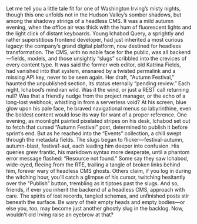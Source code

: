 Let me tell you a little tale fit for one of Washington Irving’s misty nights, though this one unfolds not in the Hudson Valley’s somber shadows, but among the shadowy strings of a headless CMS.  It was a mild autumn evening, when the office air was thick with the hum of fluorescent lights and the light click of distant keyboards. Young Ichabod Query, a sprightly and rather superstitious frontend developer, had just inherited a most curious legacy: the company’s grand digital platform, now destined for headless transformation.  The CMS, with no noble face for the public, was all backend—fields, models, and those unsightly “slugs” scribbled into the crevices of every content type. It was said the former web editor, old Katrina Fields, had vanished into that system, ensnared by a twisted permalink and a missing API key, never to be seen again. Her draft, "Autumn Festival," haunted the unpublished section, its status eternally “pending review.”  Each night, Ichabod’s mind ran wild. Was it the wind, or just a REST call returning null? Was that a friendly nudge from the project manager, or the echo of a long-lost webhook, whistling in from a serverless void? At his screen, blue glow upon his pale face, he braved navigational menus so labyrinthine, even the boldest content would lose its way for want of a proper reference.  One evening, as moonlight painted pixelated stripes on his desk, Ichabod set out to fetch that cursed “Autumn Festival” post, determined to publish it before sprint’s end. But as he reached into the “Events” collection, a chill swept through the metadata fields. The slugs began to flicker—festival-autumn, autumn-blast, festiva1-aut, each leading him deeper into confusion. His queries grew frantic, his markdown syntax more desperate, until a phantom error message flashed: “Resource not found.”  Some say they saw Ichabod, wide-eyed, fleeing from the RTE, trailing a tangle of broken links behind him, forever wary of headless CMS ghosts. Others claim, if you log in during the witching hour, you’ll catch a glimpse of his cursor, twitching hesitantly over the “Publish” button, trembling as it tiptoes past the slugs.  And so, friends, if ever you inherit the backend of a headless CMS, approach with care. The spirits of lost records, tangled schemas, and unfinished posts stir beneath the surface. Be wary of their empty heads and empty bodies—or else you, too, may become just another ghostly slug in the backlog.  Now, wouldn’t old Irving raise an eyebrow at that?
